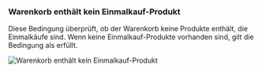 ### Warenkorb enthält kein Einmalkauf-Produkt

Diese Bedingung überprüft, ob der Warenkorb keine Produkte enthält, die Einmalkäufe sind. Wenn keine Einmalkauf-Produkte vorhanden sind, gilt die Bedingung als erfüllt.

<img
  src="/images/essentials/condition-sets/cart-has-no-one-time-purchase-product.webp"
  alt="Warenkorb enthält kein Einmalkauf-Produkt"
/>
